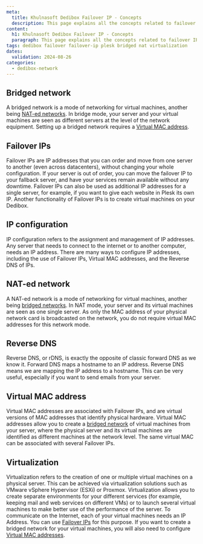 ```yaml
---
meta:
  title: Khulnasoft Dedibox Failover IP - Concepts
  description: This page explains all the concepts related to failover IP on Khulnasoft Dedibox
content:
  h1: Khulnasoft Dedibox Failover IP - Concepts
  paragraph: This page explains all the concepts related to failover IP on Khulnasoft Dedibox
tags: dedibox failover failover-ip plesk bridged nat virtualization
dates:
  validation: 2024-08-26
categories:
  - dedibox-network
---
```


## Bridged network

A bridged network is a mode of networking for virtual machines, another being [NAT-ed networks](/dedibox-network/ip-failover/concepts/#nat-ed-network). In bridge mode, your server and your virtual machines are seen as different servers at the level of the network equipment. Setting up a bridged network requires a [Virtual MAC address](/dedibox-network/ip-failover/concepts/#virtual-mac-address).

## Failover IPs

Failover IPs are IP addresses that you can order and move from one server to another (even across datacenters), without changing your whole configuration. If your server is out of order, you can move the failover IP to your fallback server, and have your services remain available without any downtime. Failover IPs can also be used as additional IP addresses for a single server, for example, if you want to give each website in Plesk its own IP. Another functionality of Failover IPs is to create virtual machines on your Dedibox.

## IP configuration

IP configuration refers to the assignment and management of IP addresses. Any server that needs to connect to the internet or to another computer, needs an IP address. There are many ways to configure IP addresses, including the use of Failover IPs, Virtual MAC addresses, and the Reverse DNS of IPs.

## NAT-ed network

A NAT-ed network is a mode of networking for virtual machines, another being [bridged networks](/dedibox-network/ip-failover/concepts/#bridged-network). In NAT mode, your server and its virtual machines are seen as one single server. As only the MAC address of your physical network card is broadcasted on the network, you do not require virtual MAC addresses for this network mode.

## Reverse DNS

Reverse DNS, or rDNS, is exactly the opposite of classic forward DNS as we know it. Forward DNS maps a hostname to an IP address. Reverse DNS means we are mapping the IP address to a hostname. This can be very useful, especially if you want to send emails from your server.

## Virtual MAC address

Virtual MAC addresses are associated with Failover IPs, and are virtual versions of MAC addresses that identify physical hardware. Virtual MAC addresses allow you to create a [bridged network](/dedibox-network/ip-failover/concepts/#bridged-network) of virtual machines from your server, where the physical server and its virtual machines are identified as different machines at the network level. The same virtual MAC can be associated with several Failover IPs.

## Virtualization

Virtualization refers to the creation of one or multiple virtual machines on a physical server. This can be achieved via virtualization solutions such as VMware vSphere Hypervisor (ESXi) or Proxmox. Virtualization allows you to create separate environments for your different services (for example, keeping mail and web services on different VMs) or to launch several virtual machines to make better use of the performance of the server. To communicate on the Internet, each of your virtual machines needs an IP Address. You can use [Failover IPs](/dedibox-network/ip-failover/concepts/#failover-ips) for this purpose. If you want to create a bridged network for your virtual machines, you will also need to configure [Virtual MAC addresses](/dedibox-network/ip-failover/concepts/#virtual-mac-address).